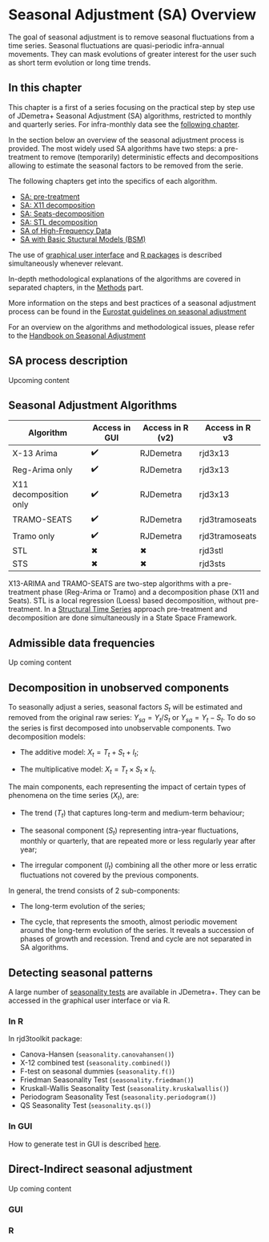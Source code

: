 # Seasonal Adjustment (SA) Overview {#sa-overview .unnumbered}

The goal of seasonal adjustment is to remove seasonal fluctuations from a time series. Seasonal fluctuations are quasi-periodic infra-annual movements. They can mask evolutions of greater interest for the user such as short term evolution or long time trends.

## In this chapter

This chapter is a first of a series focusing on the practical step by step use of JDemetra+ Seasonal Adjustment (SA) algorithms, restricted to monthly and quarterly series. For infra-monthly data see the [following chapter](#a-sa-hf). 

In the section below an overview of the seasonal adjustment process is provided. The most widely used SA algorithms have two steps: a pre-treatment to remove (temporarily) deterministic effects and decompositions allowing to estimate the seasonal factors to be removed from the serie.  

The following chapters get into the specifics of each algorithm. 

- [SA: pre-treatment](#sa-pre-t)
- [SA: X11 decomposition](a-sa-X11)
- [SA: Seats-decomposition](#a-sa-seats)
- [SA: STL decomposition](#a-sa-stl)
- [SA of High-Frequency Data](#a-sa-hf)
- [SA with Basic Stuctural Models (BSM)](#a-sa-bsm)


The use of [graphical user interface](T-graphical-user-interface.qmd) and [R packages](T-r-packages.qmd) is described simultaneously whenever relevant.

In-depth methodological explanations of the algorithms are covered in separated chapters, in the [Methods](P_Methods.qmd) part.

More information on the steps and best practices of a seasonal adjustment process can be found in the [Eurostat guidelines on seasonal adjustment](https://ec.europa.eu/eurostat/documents/3859598/6830795/KS-GQ-15-001-EN-N.pdf)

For an overview on the algorithms and methodological issues, please refer to the [Handbook on Seasonal Adjustment](https://ec.europa.eu/eurostat/documents/3859598/8939616/KS-GQ-18-001-EN-N.pdf)

## SA process description

Upcoming content

## Seasonal Adjustment Algorithms

| Algorithm              | Access in GUI | Access in R (v2) | Access in R v3 |
|------------------------|---------------|------------------|----------------|
| X-13 Arima             | ✔️            | RJDemetra        | rjd3x13        |
| Reg-Arima only         | ✔️            | RJDemetra        | rjd3x13        |
| X11 decomposition only | ✔️            | RJDemetra        | rjd3x13        |
| TRAMO-SEATS            | ✔️            | RJDemetra        | rjd3tramoseats |
| Tramo only             | ✔️            | RJDemetra        | rjd3tramoseats |
| STL                    | ✖             | ✖                | rjd3stl        |
| STS                    | ✖             | ✖                | rjd3sts        |


X13-ARIMA and TRAMO-SEATS are two-step algorithms with a pre-treatment phase (Reg-Arima or Tramo) and a decomposition phase (X11 and Seats). STL is a local regression (Loess) based decomposition, without pre-treatment. In a [Structural Time Series](#a-sa-bsm) approach pre-treatment and decomposition are done simultaneously in a State Space Framework.

## Admissible data frequencies

Up coming content

## Decomposition in unobserved components

To seasonally adjust a series, seasonal factors $S_{t}$ will be estimated and removed from the original raw series: $Y_{sa}=Y_{t}/S_{t}$ or $Y_{sa}=Y_{t}-S_{t}$. To do so the series is first decomposed into unobservable components. Two decomposition models:

-   The additive model: $X_{t} = T_{t} + S_{t} + I_{t}$;

-   The multiplicative model: $X_{t} = T_{t} \times S_{t} \times I_{t}$.

The main components, each representing the impact of certain types of phenomena on the time series ($X_{t}$), are:

-   The trend ($T_{t}$) that captures long-term and medium-term behaviour;

-   The seasonal component ($S_{t}$) representing intra-year fluctuations, monthly or quarterly, that are repeated more or less regularly year after year;

-   The irregular component ($I_{t}$) combining all the other more or less erratic fluctuations not covered by the previous components.

In general, the trend consists of 2 sub-components:

-   The long-term evolution of the series;

-   The cycle, that represents the smooth, almost periodic movement around the long-term evolution of the series. It reveals a succession of phases of growth and recession. Trend and cycle are not separated in SA algorithms.

## Detecting seasonal patterns

A large number of [seasonality tests](#m-tests) are available in JDemetra+. They can be accessed in the graphical user interface or via R.

### In R

In rjd3toolkit package:

-   Canova-Hansen (`seasonality.canovahansen()`)
-   X-12 combined test (`seasonality.combined()`)
-   F-test on seasonal dummies (`seasonality.f()`)
-   Friedman Seasonality Test (`seasonality.friedman()`)
-   Kruskall-Wallis Seasonality Test (`seasonality.kruskalwallis()`)
-   Periodogram Seasonality Test (`seasonality.periodogram()`)
-   QS Seasonality Test (`seasonality.qs()`)

### In GUI

How to generate test in GUI is described [here](#t-GUI-tstools-tests).

## Direct-Indirect seasonal adjustment

Up coming content

### GUI

### R
